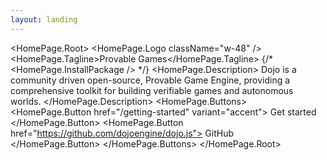 ```yaml
---
layout: landing
---
```



<HomePage.Root>
  <HomePage.Logo className="w-48" />
  <HomePage.Tagline>Provable Games</HomePage.Tagline>
  {/* <HomePage.InstallPackage  /> */}
  <HomePage.Description>
    Dojo is a community driven open-source, Provable Game Engine, providing a comprehensive toolkit for building verifiable games and autonomous worlds.
  </HomePage.Description>
  <HomePage.Buttons>
    <HomePage.Button href="/getting-started" variant="accent">
      Get started
    </HomePage.Button>
    <HomePage.Button href="https://github.com/dojoengine/dojo.js">
      GitHub
    </HomePage.Button>
  </HomePage.Buttons>
</HomePage.Root>
